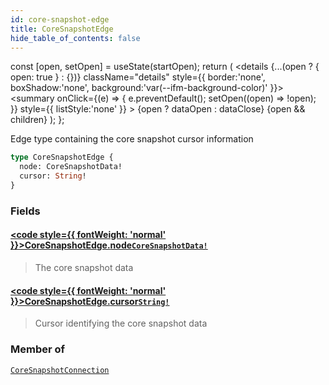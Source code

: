 ```yaml
---
id: core-snapshot-edge
title: CoreSnapshotEdge
hide_table_of_contents: false
---
```







  const [open, setOpen] = useState(startOpen);
  return (
    <details {...(open ? { open: true } : {})} className="details" style={{ border:'none', boxShadow:'none', background:'var(--ifm-background-color)' }}>
      <summary
        onClick={(e) => {
          e.preventDefault();
          setOpen((open) => !open);
        }}
        style={{ listStyle:'none' }}
      >
      {open ? dataOpen : dataClose}
      </summary>
      {open && children}
    </details>
  );
};




Edge type containing the core snapshot cursor information


```graphql
type CoreSnapshotEdge {
  node: CoreSnapshotData!
  cursor: String!
}
```


### Fields

#### [<code style={{ fontWeight: 'normal' }}>CoreSnapshotEdge.<b>node</b></code>](#)<Bullet />[`CoreSnapshotData!`](/testnet/api/graphql/objects/core-snapshot-data) <Badge class="secondary" text="non-null"/> <Badge class="secondary" text="object"/>
> The core snapshot data
> 

#### [<code style={{ fontWeight: 'normal' }}>CoreSnapshotEdge.<b>cursor</b></code>](#)<Bullet />[`String!`](/testnet/api/graphql/scalars/string) <Badge class="secondary" text="non-null"/> <Badge class="secondary" text="scalar"/>
> Cursor identifying the core snapshot data
> 



### Member of

[`CoreSnapshotConnection`](/testnet/api/graphql/objects/core-snapshot-connection)  <Badge class="secondary" text="object"/>

